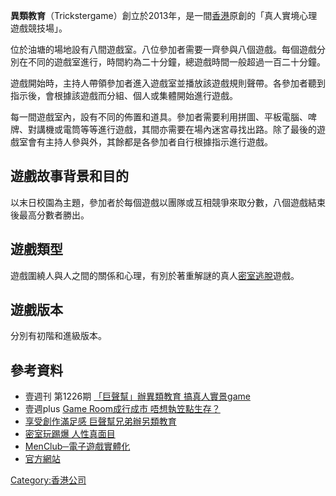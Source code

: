 
'''異類教育'''（Trickstergame）創立於2013年，是一間[[香港|香港]]原創的「真人實境心理遊戲競技場」。

位於油塘的場地設有八間遊戲室。八位參加者需要一齊參與八個遊戲。每個遊戲分別在不同的遊戲室進行，時間約為二十分鐘，總遊戲時間一般超過一百二十分鐘。

遊戲開始時，主持人帶領參加者進入遊戲室並播放該遊戲規則聲帶。各參加者聽到指示後，會根據該遊戲而分組、個人或集體開始進行遊戲。

每一間遊戲室內，設有不同的佈置和道具。參加者需要利用拼圖、平板電腦、啤牌、對講機或電筒等等進行遊戲，其間亦需要在場內迷宮尋找出路。除了最後的遊戲室會有主持人參與外，其餘都是各參加者自行根據指示進行遊戲。

==遊戲故事背景和目的==

以末日校園為主題，參加者於每個遊戲以團隊或互相競爭來取分數，八個遊戲結束後最高分數者勝出。

==遊戲類型==

遊戲圍繞人與人之間的關係和心理，有別於著重解謎的真人[[密室逃脫|密室逃脫]]遊戲。

==遊戲版本==

分別有初階和進級版本。

==參考資料==

*壹週刊 第1226期 [http://www.ihktv.com/next-1226-game.html 「巨聲幫」辦異類教育 搞真人實景game]{{Wayback|url=http://www.ihktv.com/next-1226-game.html |date=20150924033445 }}
*壹週plus [http://nextplus.nextmedia.com/news/%E8%A6%81%E8%81%9E%E8%B2%A1%E7%B6%93/20141216/123981 Game Room成行成市 唔想執笠點生存？]
*[http://blogcity.me/blog/reply_blog_express.asp?f=M22OIQ3CG8193836&id=600865 享受創作滿足感 巨聲幫兄弟辦另類教育]{{Wayback|url=http://blogcity.me/blog/reply_blog_express.asp?f=M22OIQ3CG8193836&id=600865 |date=20150925103250 }}
*[http://news.hkheadline.com.hk/dailynews/content_su/2013/08/17/250676.asp 密室玩踢爆 人性真面目]{{Wayback|url=http://news.hkheadline.com.hk/dailynews/content_su/2013/08/17/250676.asp |date=20150925065738 }}
*[https://www.youtube.com/watch?t=4&v=XZYLNLkw0b8 MenClub─電子遊戲實體化]{{Wayback|url=https://www.youtube.com/watch?t=4&v=XZYLNLkw0b8 |date=20160315093529 }}
*[https://web.archive.org/web/20180819211402/http://www.trickstergame.com/  官方網站]


[[Category:香港公司|Category:香港公司]]